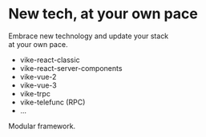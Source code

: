 
# New tech, at your own pace

Embrace new technology and  update your stack   
at your own pace.

- vike-react-classic
- vike-react-server-components
- vike-vue-2
- vike-vue-3
- vike-trpc
- vike-telefunc (RPC)
- ...

Modular framework.

